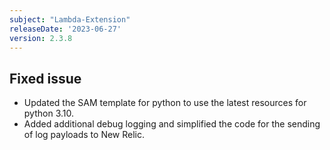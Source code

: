 ```yaml
---
subject: "Lambda-Extension"
releaseDate: '2023-06-27'
version: 2.3.8
---
```


## Fixed issue

* Updated the SAM template for python to use the latest resources for python 3.10.
* Added additional debug logging and simplified the code for the sending of log payloads to New Relic.

